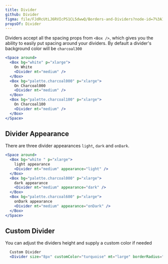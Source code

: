 ```yaml
---
title: Divider
github: Divider
figma: file/FJdRcUtLJ6RVIcPS1CL5dwwQ/Borders-and-Dividers?node-id=7%3A10
propsOf: Divider
---
```


Dividers accept all the spacing props from `<Box />`, which gives you the ability to easily put spacing around your dividers. By default a divider's background color will be `charcoal300`

```jsx
<Space around>
  <Box bg="white" p="xlarge">
    On White
    <Divider mt="medium" />
  </Box>
  <Box bg="palette.charcoal000" p="xlarge">
    On Charcoal000
    <Divider mt="medium" />
  </Box>
  <Box bg="palette.charcoal100" p="xlarge">
    On Charcoal100
    <Divider mt="medium" />
  </Box>
</Space>
```

## Divider Appearance

There are three divider appearances `light`, `dark` and `onDark`.

```jsx
<Space around>
  <Box bg="white " p="xlarge">
    light appearance
    <Divider mt="medium" appearance="light" />
  </Box>
  <Box bg="palette.charcoal000" p="xlarge">
    dark appearance
    <Divider mt="medium" appearance="dark" />
  </Box>
  <Box bg="palette.charcoal600" p="xlarge">
    onDark appearance
    <Divider mt="medium" appearance="onDark" />
  </Box>
</Space>
```

## Custom Divider

You can adjust the dividers height and supply a custom color if needed

```jsx
  Custom Divider
  <Divider size="8px" customColor="turquoise" mt="large" borderRadius="100px" />
```
